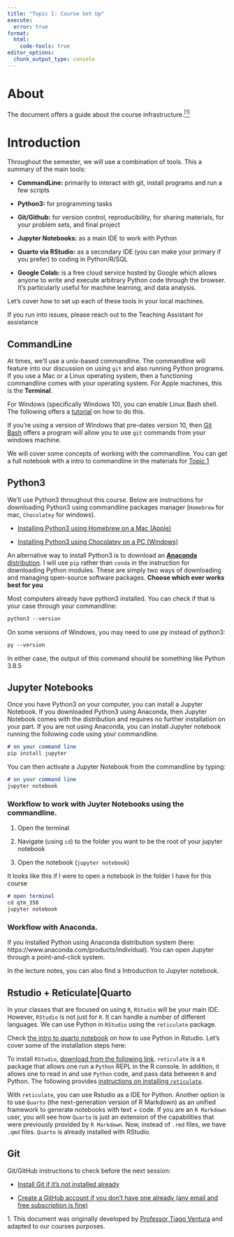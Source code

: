 ```yaml
---
title: "Topic 1: Course Set Up"
execute: 
  error: true
format:
  html:
    code-tools: true
editor_options: 
  chunk_output_type: console
---
```


# About

The document offers a guide about the course infrastructure.<a name="cite_ref-1"></a>[<sup>[1]</sup>](#cite_note-1)

# Introduction

Throughout the semester, we will use a combination of tools. This a summary of the main tools:

-   **CommandLine:** primarily to interact with git, install programs and run a few scripts

-   **Python3:** for programming tasks

-   **Git/Github:** for version control, reproducibility, for sharing materials, for your problem sets, and final project

-   **Jupyter Notebooks:** as a main IDE to work with Python

-   **Quarto via RStudio:** as a secondary IDE (you can make your primary if you prefer) to coding in Python/R/SQL

-   **Google Colab:** is a free cloud service hosted by Google which allows anyone to write and execute arbitrary Python code through the browser. It's particularly useful for machine learning, and data analysis.

Let's cover how to set up each of these tools in your local machines.

::: callout-warning
If you run into issues, please reach out to the Teaching Assistant for assistance
:::

## CommandLine

At times, we'll use a unix-based commandline. The commandline will feature into our discussion on using `git` and also running Python programs. If you use a Mac or a Linux operating system, then a functioning commandline comes with your operating system. For Apple machines, this is the **Terminal**.

For Windows (specifically Windows 10), you can enable Linux Bash shell. The following offers a [tutorial](https://www.howtogeek.com/249966/how-to-install-and-use-the-linux-bash-shell-on-windows-10/) on how to do this.

If you're using a version of Windows that pre-dates version 10, then [Git Bash](https://www.atlassian.com/git/tutorials/git-bash#:~:text=Git%20Bash%20is%20an%20application,operating%20system%20through%20written%20commands.) offers a program will allow you to use `git` commands from your windows machine.

We will cover some concepts of working with the commandline. You can get a full notebook with a intro to commandline in the materials for [Topic 1](%22topics/topic-01.html%22)

## Python3

We'll use Python3 throughout this course. Below are instructions for downloading Python3 using commandline packages manager (`Homebrew` for mac, `Chocolatey` for windows).

-   [Installing Python3 using Homebrew on a Mac (Apple)](https://docs.python-guide.org/starting/install3/osx/)

-   [Installing Python3 using Chocolatey on a PC (Windows)](https://python-docs.readthedocs.io/en/latest/starting/install3/win.html)

An alternative way to install Python3 is to download an [**Anaconda** distribution](https://www.anaconda.com/products/individual). I will use `pip` rather than `conda` in the instruction for downloading Python modules. These are simply two ways of downloading and managing open-source software packages. **Choose which ever works best for you**

Most computers already have python3 installed. You can check if that is your case through your commandline:

``` markdown
python3 --version
```

On some versions of Windows, you may need to use py instead of python3:

``` markdown
py --version
```

In either case, the output of this command should be something like Python 3.8.5

## Jupyter Notebooks

Once you have Python3 on your computer, you can install a Jupyter Notebook. If you downloaded Python3 using Anaconda, then Jupyter Notebook comes with the distribution and requires no further installation on your part. If you are not using Anaconda, you can install Jupyter notebook running the following code using your commandline.

``` markdown
# on your command line
pip install jupyter
```

You can then activate a Jupyter Notebook from the commandline by typing:

``` markdown
# on your command line
jupyter notebook
```

### Workflow to work with Juyter Notebooks using the commandline.

1.  Open the terminal

2.  Navigate (using `cd`) to the folder you want to be the root of your jupyter notebook

3.  Open the notebook (`jupyter notebook`)

It looks like this if I were to open a notebook in the folder I have for this course

``` markdown
# open terminal
cd qtm_350
jupyter notebook
```

### Workflow with Anaconda.

If you installed Python using Anaconda distribution system (here: https://www.anaconda.com/products/individual). You can open Jupyter through a point-and-click system. 

In the lecture notes, you can also find a Introduction to Jupyter notebook. 

## Rstudio + Reticulate\|Quarto

In your classes that are focused on using `R`, `RStudio` will be your main IDE. However, `RStudio` is not just for `R`. It can handle a number of different languages. We can use Python in `RStudio` using the `reticulate` package.

Check [the intro to quarto notebook](/lecture_notes/week-1/intro_to_quarto.html) on how to use Python in Rstudio. Let's cover some of the installation steps here:

To install `RStudio`, [download from the following link](https://www.rstudio.com/products/rstudio/download/). `reticulate` is a `R` package that allows one run a `Python` REPL in the R console. In addition, it allows one to read in and use `Python` code, and pass data between `R` and Python. The following provides [instructions on installing `reticulate`](https://rstudio.github.io/reticulate/).

With `reticulate`, you can use Rstudio as a IDE for Python. Another option is to use `Quarto` (the next-generation version of R Markdown) as an unified framework to generate notebooks with text + code. If you are an `R Markdown` user, you will see how `Quarto` is just an extension of the capabilities that were previously provided by `R Markdown`. Now, instead of `.rmd` files, we have `.qmd` files. `Quarto` is already installed with RStudio.

## Git

Git/GitHub instructions to check before the next session:

-   [Install Git if it's not installed already](https://git-scm.com/book/en/v2/Getting-Started-Installing-Git)

-   [Create a GitHub account if you don't have one already (any email and free subscription is fine)](https://docs.github.com/en/github/getting-started-with-github/signing-up-for-a-new-github-account)

<a name="cite_note-1"></a>1. This document was originally developed by [Professor Tiago Ventura](https://www.venturatiago.com/) and adapted to our courses purposes. 
